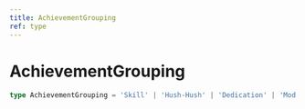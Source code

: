 ```yaml
---
title: AchievementGrouping
ref: type
---
```


# AchievementGrouping

```ts
type AchievementGrouping = 'Skill' | 'Hush-Hush' | 'Dedication' | 'Mod Introduction';
```
